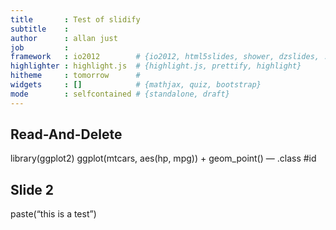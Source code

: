 ```yaml
---
title       : Test of slidify
subtitle    : 
author      : allan just
job         : 
framework   : io2012        # {io2012, html5slides, shower, dzslides, ...}
highlighter : highlight.js  # {highlight.js, prettify, highlight}
hitheme     : tomorrow      # 
widgets     : []            # {mathjax, quiz, bootstrap}
mode        : selfcontained # {standalone, draft}
---
```


## Read-And-Delete

library(ggplot2)
ggplot(mtcars, aes(hp, mpg)) + geom_point()
--- .class #id 

## Slide 2

paste("this is a test")



